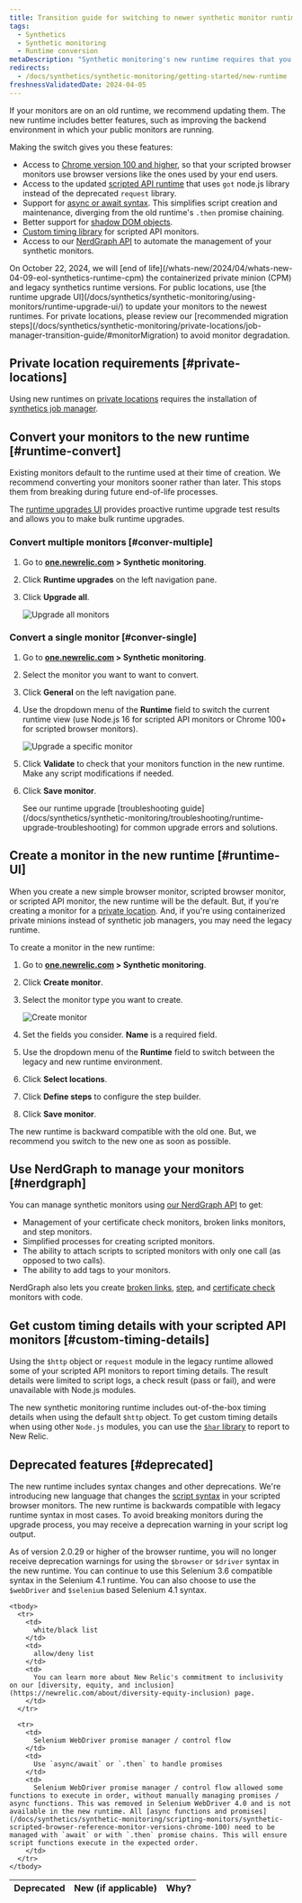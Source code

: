```yaml
---
title: Transition guide for switching to newer synthetic monitor runtime
tags:
  - Synthetics
  - Synthetic monitoring
  - Runtime conversion
metaDescription: "Synthetic monitoring's new runtime requires that you make some changes to your already existing monitors."
redirects: 
  - /docs/synthetics/synthetic-monitoring/getting-started/new-runtime
freshnessValidatedDate: 2024-04-05
---
```






If your monitors are on an old runtime, we recommend updating them. The new runtime includes better features, such as improving the backend environment in which your public monitors are running.

Making the switch gives you these features:

* Access to [Chrome version 100 and higher](/docs/synthetics/synthetic-monitoring/scripting-monitors/synthetic-scripted-browser-reference-monitor-versions-chrome-100), so that your scripted browser monitors use browser versions like the ones used by your end users.  
* Access to the updated [scripted API runtime](/docs/synthetics/synthetic-monitoring/using-monitors/manage-monitor-runtimes/#apidependencies) that uses `got` node.js library instead of the deprecated `request` library. 
* Support for [async or await syntax](/docs/synthetics/synthetic-monitoring/using-monitors/manage-monitor-runtimes/#browserdependencies). This simplifies script creation and maintenance, diverging from the old runtime's `.then` promise chaining.
* Better support for [shadow DOM objects](/docs/synthetics/synthetic-monitoring/scripting-monitors/synthetic-scripted-browser-reference-monitor-versions-chrome-100/#shadow).
* [Custom timing library](/docs/synthetics/synthetic-monitoring/scripting-monitors/custom-timing-details) for scripted API monitors.
* Access to  our [NerdGraph API](/docs/apis/nerdgraph/examples/nerdgraph-synthetics-tutorial) to automate the management of your synthetic monitors. 

<Callout variant="important">
  On October 22, 2024, we will [end of life](/whats-new/2024/04/whats-new-04-09-eol-synthetics-runtime-cpm) the containerized private minion (CPM) and legacy synthetics runtime versions. For public locations, use [the runtime upgrade UI](/docs/synthetics/synthetic-monitoring/using-monitors/runtime-upgrade-ui/) to update your monitors to the newest runtimes. For private locations, please review our [recommended migration steps](/docs/synthetics/synthetic-monitoring/private-locations/job-manager-transition-guide/#monitorMigration) to avoid monitor degradation. 
</Callout>

## Private location requirements [#private-locations]

Using new runtimes on [private locations](/docs/synthetics/synthetic-monitoring/private-locations/private-locations-overview-monitor-internal-sites-add-new-locations) requires the installation of [synthetics job manager](/docs/synthetics/synthetic-monitoring/private-locations/install-job-manager).

## Convert your monitors to the new runtime [#runtime-convert]

Existing monitors default to the runtime used at their time of creation. We recommend converting your monitors sooner rather than later. This stops them from breaking during future end-of-life processes.

The [runtime upgrades UI](/docs/synthetics/synthetic-monitoring/using-monitors/runtime-upgrade-ui) provides proactive runtime upgrade test results and allows you to make bulk runtime upgrades.

### Convert multiple monitors [#conver-multiple]

1. Go to <DoNotTranslate>**[one.newrelic.com](https://one.newrelic.com/all-capabilities) > Synthetic monitoring**</DoNotTranslate>.

2. Click <DoNotTranslate>**Runtime upgrades**</DoNotTranslate> on the left navigation pane.

3. Click <DoNotTranslate>**Upgrade all**</DoNotTranslate>.

    <img
    title="Upgrade all monitors"
    alt="Upgrade all monitors"
    src={syntheticUpgradeAllMonitors}
    />

### Convert a single monitor [#conver-single]

1. Go to <DoNotTranslate>**[one.newrelic.com](https://one.newrelic.com/all-capabilities) > Synthetic monitoring**</DoNotTranslate>.

2. Select the monitor you want to want to convert.

3. Click <DoNotTranslate>**General**</DoNotTranslate> on the left navigation pane.

4. Use the dropdown menu of the <DoNotTranslate>**Runtime**</DoNotTranslate> field to switch the current runtime view (use Node.js 16 for scripted API monitors or Chrome 100+ for scripted browser monitors). 

    <img
    title="Upgrade a specific monitor"
    alt="Upgrade a specific monitor"
    src={syntheticUpgradeSpecificMonitor}
    />

5. Click <DoNotTranslate>**Validate**</DoNotTranslate> to check that your monitors function in the new runtime. Make any script modifications if needed. 

6. Click <DoNotTranslate>**Save monitor**</DoNotTranslate>.

    <Callout variant="tip">
    See our runtime upgrade [troubleshooting guide](/docs/synthetics/synthetic-monitoring/troubleshooting/runtime-upgrade-troubleshooting) for common upgrade errors and solutions.
    </Callout>

## Create a monitor in the new runtime [#runtime-UI]

When you create a new simple browser monitor, scripted browser monitor, or scripted API monitor, the new runtime will be the default. But, if you're creating a monitor for a [private location](/docs/synthetics/synthetic-monitoring/private-locations/monitor-private-locations). And, if you're using containerized private minions instead of synthetic job managers, you may need the legacy runtime.

To create a monitor in the new runtime:

1. Go to <DoNotTranslate>**[one.newrelic.com](https://one.newrelic.com/all-capabilities) > Synthetic monitoring**</DoNotTranslate>.

2. Click <DoNotTranslate>**Create monitor**</DoNotTranslate>.

3. Select the monitor type you want to create.

    <img
    title="Create monitor"
    alt="Create monitor"
    src={syntheticsCreateMonitor}
    />

4. Set the fields you consider. <DoNotTranslate>**Name**</DoNotTranslate> is a required field.

5. Use the dropdown menu of the <DoNotTranslate>**Runtime**</DoNotTranslate> field to switch between the legacy and new runtime environment.

6. Click <DoNotTranslate>**Select locations**</DoNotTranslate>.

7. Click <DoNotTranslate>**Define steps**</DoNotTranslate> to configure the step builder.

8. Click <DoNotTranslate>**Save monitor**</DoNotTranslate>.

The new runtime is backward compatible with the old one. But, we recommend you switch to the new one as soon as possible. 

## Use NerdGraph to manage your monitors [#nerdgraph]

You can manage synthetic monitors using [our NerdGraph API](/docs/apis/nerdgraph/examples/nerdgraph-synthetics-tutorial) to get: 

* Management of your certificate check monitors, broken links monitors, and step monitors.
* Simplified processes for creating scripted monitors.
* The ability to attach scripts to scripted monitors with only one call (as opposed to two calls).
* The ability to add tags to your monitors. 


NerdGraph also lets you create [broken links](/docs/apis/nerdgraph/examples/nerdgraph-synthetics-tutorial/#create-broken-links), [step](/docs/apis/nerdgraph/examples/nerdgraph-synthetics-tutorial/#create-step), and [certificate check](/docs/apis/nerdgraph/examples/nerdgraph-synthetics-tutorial/#create-certificate-check) monitors with code.


## Get custom timing details with your scripted API monitors [#custom-timing-details]

Using the `$http` object or `request` module in the legacy runtime allowed some of your scripted API monitors to report timing details. The result details were limited to script logs, a check result (pass or fail), and were unavailable with Node.js modules.

The new synthetic monitoring runtime includes out-of-the-box timing details when using the default `$http` object. To get custom timing details when using other `Node.js` modules, you can use the [`$har` library](/docs/synthetics/synthetic-monitoring/scripting-monitors/custom-timing-details) to report to New Relic.

## Deprecated features [#deprecated]

The new runtime includes syntax changes and other deprecations. We're introducing new language that changes the [script syntax](/docs/synthetics/synthetic-monitoring/scripting-monitors/synthetic-scripted-browser-reference-monitor-versions-chrome-100) in your scripted browser monitors. The new runtime is backwards compatible with legacy runtime syntax in most cases. To avoid breaking monitors during the upgrade process, you may receive a deprecation warning in your script log output.

As of version 2.0.29 or higher of the browser runtime, you will no longer receive deprecation warnings for using the `$browser` or `$driver` syntax in the new runtime. You can continue to use this Selenium 3.6 compatible syntax in the Selenium 4.1 runtime. You can also choose to use the `$webDriver` and `$selenium` based Selenium 4.1 syntax.

<table>
  <thead>
    <tr>
      <th style={{ width: "100px" }}>
        Deprecated 
      </th>
      <th>
        New (if applicable)
      </th>
      <th>
        Why?
      </th>
    </tr>
  </thead>

    <tbody>
      <tr>
        <td>
          white/black list
        </td> 
        <td>
          allow/deny list
        </td>
        <td>
          You can learn more about New Relic's commitment to inclusivity on our [diversity, equity, and inclusion](https://newrelic.com/about/diversity-equity-inclusion) page.
        </td>
      </tr>

      <tr>
        <td>
          Selenium WebDriver promise manager / control flow
        </td> 
        <td>
          Use `async/await` or `.then` to handle promises
        </td>
        <td>
          Selenium WebDriver promise manager / control flow allowed some functions to execute in order, without manually managing promises / async functions. This was removed in Selenium WebDriver 4.0 and is not available in the new runtime. All [async functions and promises](/docs/synthetics/synthetic-monitoring/scripting-monitors/synthetic-scripted-browser-reference-monitor-versions-chrome-100) need to be managed with `await` or with `.then` promise chains. This will ensure script functions execute in the expected order.
        </td>
      </tr>
    </tbody>
</table>